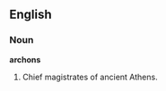 ==English==

===Noun===
'''archons'''

# {{plural of|[[archon]]}}  Chief magistrates of ancient Athens.